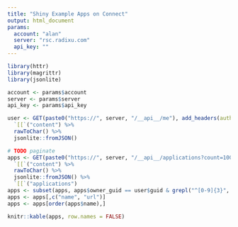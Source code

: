 ```yaml
---
title: "Shiny Example Apps on Connect"
output: html_document
params:
  account: "alan"
  server: "rsc.radixu.com"
  api_key: ""
---
```


```r
library(httr)
library(magrittr)
library(jsonlite)

account <- params$account
server <- params$server
api_key <- params$api_key

user <- GET(paste0("https://", server, "/__api__/me"), add_headers(authorization = paste0("Key ", api_key))) %>%
  `[[`("content") %>%
  rawToChar() %>%
  jsonlite::fromJSON()

# TODO paginate
apps <- GET(paste0("https://", server, "/__api__/applications?count=1000"), add_headers(authorization = paste0("Key ", api_key))) %>%
  `[[`("content") %>%
  rawToChar() %>%
  jsonlite::fromJSON() %>%
  `[[`("applications")
apps <- subset(apps, apps$owner_guid == user$guid & grepl("^[0-9]{3}", apps$name))
apps <- apps[,c("name", "url")]
apps <- apps[order(apps$name),]
```

```r
knitr::kable(apps, row.names = FALSE)
```
